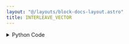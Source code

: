 ```yaml
---
layout: "@/layouts/block-docs-layout.astro"
title: INTERLEAVE_VECTOR
---
```



<PythonDocsDisplay docstring={docstring} />
<AppDisplay app={app} client:visible />

<details>
<summary>Python Code</summary>
```python
from numpy import stack
from flojoy import flojoy, Vector


@flojoy
def INTERLEAVE_VECTOR(
    default: Vector,
    a: list[Vector],
) -> Vector:
    """The INTERLEAVE_VECTOR node combine multiple vectors
    into a single vector type by interleaving their elements

    Inputs
    ------
    default : Vector
        The input vector

    Returns
    -------
    Vector
        Decimated vector
    """
    interleavedVectors = [default.v]

    for i in range(len(a)):
        interleavedVectors = interleavedVectors + [a[i].v]

    interleavedVector = stack(interleavedVectors)
    interleavedVector = interleavedVector.T.flatten()

    return Vector(v=interleavedVector)

```
[Find this Flojoy Block on GitHub](https://github.com/flojoy-ai/blocks/blob/main/blocks/TRANSFORMERS/VECTOR_MANIPULATION/INTERLEAVE_VECTOR/INTERLEAVE_VECTOR.py)
</details>


## Example
